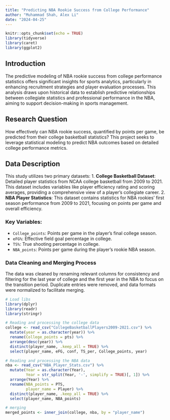 ```yaml
---
title: "Predicting NBA Rookie Success from College Performance"
author: "Muhammad Shah, Alex Li"
date: "2024-04-25"
---
```


```r
knitr::opts_chunk$set(echo = TRUE)
library(tidyverse)
library(caret)
library(ggplot2)
```

## Introduction

The predictive modeling of NBA rookie success from college performance statistics offers significant insights for sports analytics, particularly in enhancing recruitment strategies and player evaluation processes. This analysis draws upon historical data to establish predictive relationships between collegiate statistics and professional performance in the NBA, aiming to support decision-making in sports management.

## Research Question

How effectively can NBA rookie success, quantified by points per game, be predicted from their college basketball statistics? This project seeks to leverage statistical modeling to predict NBA outcomes based on detailed college performance metrics.

## Data Description

This study utilizes two primary datasets:
1. **College Basketball Dataset**: Detailed player statistics from NCAA college basketball from 2009 to 2021. This dataset includes variables like player efficiency rating and scoring averages, providing a comprehensive view of a player's collegiate career.
2. **NBA Player Statistics**: This dataset contains statistics for NBA rookies' first season performance from 2009 to 2021, focusing on points per game and overall efficiency.

### Key Variables:
- `College_points`: Points per game in the player's final college season.
- `eFG%`: Effective field goal percentage in college.
- `TS%`: True shooting percentage in college.
- `NBA_points`: Points per game during the player's rookie NBA season.

### Data Cleaning and Merging Process
The data was cleaned by renaming relevant columns for consistency and filtering for the last year of college and the first year in the NBA to focus on the transition period. Duplicate entries were removed, and data formats were normalized to facilitate merging.

```r
# Load libs
library(dplyr)
library(readr)
library(stringr)

# Reading and processing the college data
college <- read_csv("CollegeBasketballPlayers2009-2021.csv") %>%
  mutate(year = as.character(year)) %>%
  rename(College_points = pts) %>%
  arrange(desc(year)) %>%
  distinct(player_name, .keep_all = TRUE) %>%
  select(player_name, eFG, conf, TS_per, College_points, year)

# Reading and processing the NBA data
nba <- read_csv("NBA_Player_Stats.csv") %>%
  mutate(Year = as.character(Year),
         Year = str_split(Year, '-', simplify = TRUE)[, 1]) %>%
  arrange(Year) %>%
  rename(NBA_points = PTS,
         player_name = Player) %>%
  distinct(player_name, .keep_all = TRUE) %>%
  select(player_name, NBA_points)

# merging
merged_points <- inner_join(college, nba, by = "player_name")
```


